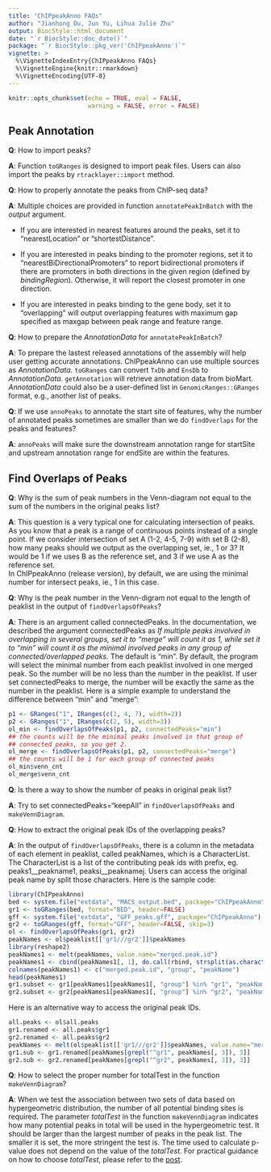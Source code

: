 ```yaml
---
title: "ChIPpeakAnno FAQs"
author: "Jianhong Ou, Jun Yu, Lihua Julie Zhu"
output: BiocStyle::html_document
date: "`r BiocStyle::doc_date()`"
package: "`r BiocStyle::pkg_ver('ChIPpeakAnno')`"
vignette: >
  %\VignetteIndexEntry{ChIPpeakAnno FAQs}
  %\VignetteEngine{knitr::rmarkdown}
  %\VignetteEncoding{UTF-8}
---
```


```r
knitr::opts_chunk$set(echo = TRUE, eval = FALSE, 
                      warning = FALSE, error = FALSE)
```

## Peak Annotation

**Q**: How to import peaks?

**A**: Function `toGRanges` is designed to import peak files. Users can also
import the peaks by `rtracklayer::import` method.

**Q**: How to properly annotate the peaks from ChIP-seq data?

**A**: Multiple choices are provided in function
`annotatePeakInBatch` with the _output_ argument.

- If you are interested in nearest features around the peaks, set it to 
"nearestLocation" or "shortestDistance".

- If you are interested in peaks 
binding to the promoter regions, set it to "nearestBiDirectionalPromoters" to report
bidirectional promoters if there are promoters in both directions in the given 
region (defined by _bindingRegion_). Otherwise, it will report the closest 
promoter in one direction. 

- If you are interested in peaks binding to the gene body, set it to "overlapping" will 
output overlapping features with maximum gap specified as maxgap between peak 
range and feature range.

**Q**: How to prepare the _AnnotationData_ for `annotatePeakInBatch`?

**A**: To prepare the lastest released annotations of the assembly will help 
user getting accurate annotations. 
ChIPpeakAnno can use multiple sources as _AnnotationData_. `toGRanges` can 
convert `TxDb` and `EnsDb` to _AnnotationData_. `getAnnotation` will retrieve
annotation data from bioMart. _AnnotationData_ could also be a user-defined
list in `GenomicRanges::GRanges` format, e.g., another list of peaks.


**Q**: If we use `annoPeaks` to annotate the start site of features, why the number of annotated peaks sometimes are smaller than we do `findOverlaps` for the peaks and features?

**A**: `annoPeaks` will make sure the downstream annotation range for startSite and upstream annotation range for endSite are within the features. 

## Find Overlaps of Peaks
**Q**: Why is the sum of peak numbers in the Venn-diagram not equal to the 
sum of the numbers in the original peaks list?

**A**: This question is a very typical one for calculating intersection of peaks. 
As you know that a peak is a range of continuous points instead of a single point. 
If we consider intersection of set A (1-2, 4-5, 7-9) with set B (2-8), 
how many peaks should we output as the overlapping set, ie., 1 or 3? 
It would be 1 if we uses B as the reference set, and 3 if we use A as the reference set.  
In ChIPpeakAnno (release version), by default, we are using the minimal number 
for intersect peaks, ie., 1 in this case. 

**Q**: Why is the peak number in the Venn-digram not equal to the length of 
peaklist in the output of `findOverlapsOfPeaks`?

**A**: There is an argument called connectedPeaks. In the documentation, 
we described the argument connectedPeaks as _If multiple peaks involved 
in overlapping in several groups, set it to "merge" will count it as 1, 
while set it to "min" will count it as the minimal involved peaks in any 
group of connected/overlapped peaks_. 
The default is “min”. By default, the program will select the minimal number 
from each peaklist involved in one merged peak. 
So the number will be no less than the number in the peaklist. 
If user set connectedPeaks to merge, the number will be exactly the same as the 
number in the peaklist. 
Here is a simple example to understand the difference between "min" and 
"merge":

```r
p1 <- GRanges("1", IRanges(c(1, 4, 7), width=2))
p2 <- GRanges("1", IRanges(c(2, 5), width=3))
ol_min <- findOverlapsOfPeaks(p1, p2, connectedPeaks="min") 
## the counts will be the minimal peaks involved in that group of 
## connected peaks, so you get 2.
ol_merge <- findOverlapsOfPeaks(p1, p2, connectedPeaks="merge") 
## the counts will be 1 for each group of connected peaks
ol_min$venn_cnt
ol_merge$venn_cnt
```


**Q**: Is there a way to show the number of peaks in original peak list?

**A**: Try to set connectedPeaks="keepAll" in `findOverlapsOfPeaks` and 
`makeVennDiagram`.

**Q**: How to extract the original peak IDs of the overlapping peaks?

**A**: In the output of `findOverlapsOfPeaks`, there is a column in the metadata 
of each element in peaklist, called peakNames, which is a CharacterList. 
The CharacterList is a list of the contributing peak ids with prefix, 
eg. peaks1__peakname1, peaksi__peaknamej. Users can access the original peak 
name by split those characters. Here is the sample code:
```r
library(ChIPpeakAnno)
bed <- system.file("extdata", "MACS_output.bed", package="ChIPpeakAnno")
gr1 <- toGRanges(bed, format="BED", header=FALSE)
gff <- system.file("extdata", "GFF_peaks.gff", package="ChIPpeakAnno")
gr2 <- toGRanges(gff, format="GFF", header=FALSE, skip=3)
ol <- findOverlapsOfPeaks(gr1, gr2)
peakNames <- ol$peaklist[['gr1///gr2']]$peakNames
library(reshape2)
peakNames1 <- melt(peakNames, value.name="merged.peak.id")
peakNames1 <- cbind(peakNames1[, 1], do.call(rbind, strsplit(as.character(peakNames1[, 3]), "__")))
colnames(peakNames1) <- c("merged.peak.id", "group", "peakName")
head(peakNames1)
gr1.subset <- gr1[peakNames1[peakNames1[, "group"] %in% "gr1", "peakName"]]
gr2.subset <- gr2[peakNames1[peakNames1[, "group"] %in% "gr2", "peakName"]]
```

Here is an alternative way to access the original peak IDs.

```r
all.peaks <- ol$all.peaks
gr1.renamed <- all.peaks$gr1
gr2.renamed <- all.peaks$gr2
peakNames <- melt(ol$peaklist[['gr1///gr2']]$peakNames, value.name="merged.peak.id")
gr1.sub <- gr1.renamed[peakNames[grepl("^gr1", peakNames[, 3]), 3]]
gr2.sub <- gr2.renamed[peakNames[grepl("^gr2", peakNames[, 3]), 3]]
```

**Q**: How to select the proper number for totalTest in the function 
`makeVennDiagram`?

**A**: When we test the association between two sets of data based on 
hypergeometric distribution, the number of all potential binding sites is 
required. The parameter _totalTest_ in the function `makeVennDiagram` indicates 
how many potential peaks in total will be used in the hypergeometric test. 
It should be larger than the largest number of peaks in the peak list. 
The smaller it is set, the more stringent the test is. 
The time used to calculate p-value does not depend on the value of the 
_totalTest_. 
For practical guidance on how to choose _totalTest_, please refer to the 
[post](https://stat.ethz.ch/pipermail/bioconductor/2010-November/036540.html).
